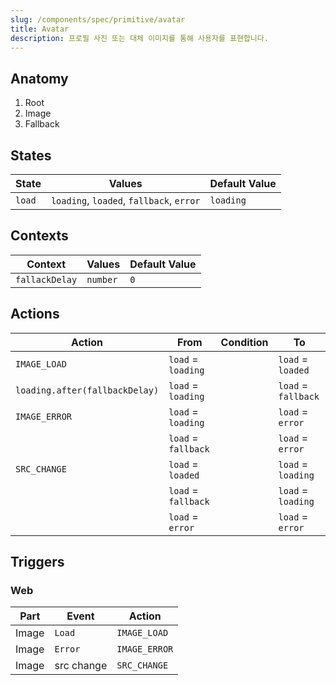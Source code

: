 ```yaml
---
slug: /components/spec/primitive/avatar
title: Avatar
description: 프로필 사진 또는 대체 이미지를 통해 사용자를 표현합니다.
---
```


## Anatomy

1. Root
2. Image
3. Fallback

## States

| State  | Values                                   | Default Value |
| ------ | ---------------------------------------- | ------------- |
| `load` | `loading`, `loaded`, `fallback`, `error` | `loading`     |

## Contexts

| Context        | Values   | Default Value |
| -------------- | -------- | ------------- |
| `fallackDelay` | `number` | `0`           |

## Actions

| Action                         | From                | Condition | To                  |
| ------------------------------ | ------------------- | --------- | ------------------- |
| `IMAGE_LOAD`                   | `load` = `loading`  |           | `load` = `loaded`   |
| `loading.after(fallbackDelay)` | `load` = `loading`  |           | `load` = `fallback` |
| `IMAGE_ERROR`                  | `load` = `loading`  |           | `load` = `error`    |
|                                | `load` = `fallback` |           | `load` = `error`    |
| `SRC_CHANGE`                   | `load` = `loaded`   |           | `load` = `loading`  |
|                                | `load` = `fallback` |           | `load` = `loading`  |
|                                | `load` = `error`    |           | `load` = `error`    |

## Triggers

### Web

| Part  | Event      | Action        |
| ----- | ---------- | ------------- |
| Image | `Load`     | `IMAGE_LOAD`  |
| Image | `Error`    | `IMAGE_ERROR` |
| Image | src change | `SRC_CHANGE`  |
